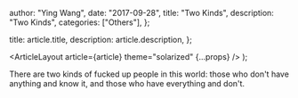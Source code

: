 
  author: "Ying Wang",
  date: "2017-09-28",
  title: "Two Kinds",
  description: "Two Kinds",
  categories: ["Others"],
};

  title: article.title,
  description: article.description,
};

  <ArticleLayout article={article} theme="solarized" {...props} />
);

There are two kinds of fucked up people in this world: those who don't have anything and know it, and those who have everything and don't.
